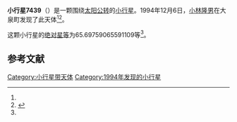 {{Infobox planet
| bgcolour = #FFFFC0
| name = 7439 Tetsufuse
| symbol = 
| image = 
| caption = 
| discovery = yes
| discovery_ref = 
| discoverer = [[小林隆男|小林隆男]]
| discovery_site = [[大泉町|大泉町]] 
| discovered = 1994年12月6日
| designations = yes
| mp_name = 
| named_after = 
| alt_names = 1994 XG1/ 1979 HX
| mp_category = [[主带小行星|主带小行星]]
| orbit_ref = <ref name="a">[http://ssd.jpl.nasa.gov/sbdb.cgi?sstr=7439 7439 Tetsufuse] {{Wayback|url=http://ssd.jpl.nasa.gov/sbdb.cgi?sstr=7439 |date=20210901224754 }}，小行星數據庫瀏覽器（JPL Small-Body Database Browser）－[[美国国家航空航天局|美国国家航空航天局]]喷气推进实验室</ref>
| epoch = 2456400.5 (2013年4月18日更新)
| aphelion = {{convert|2.7888869854162|AU|km|3|abbr=on|lk=out}}
| perihelion = {{convert|2.447165726359791|AU|km|3|abbr=on}}
| semimajor = {{convert|2.618026355887996|AU|km|3|abbr=on}}
| eccentricity = 0.065263143
| period = 1547.246284 [[日|日]]<br />4.24[[儒略年|儒略年]]
| avg_speed = 
| inclination = 4.488790674103307
| asc_node = 67.94215447793776
| mean_anomaly = 
| arg_peri = 65.69759065591109
| satellites = 
| physical_characteristics = yes
| dimensions = 
| mass = 
| density = 
| surface_grav = 
| escape_velocity = 
| sidereal_day = 
| axial_tilt = 
| pole_ecliptic_lat = 
| pole_ecliptic_lon = 
| albedo = 
| temperatures= 
| temp_name1 = 
| mean_temp_1 = 
| max_temp_1 = 
| temp_name2 = 
| max_temp_2 = 
| spectral_type = 
| abs_magnitude = 65.69759065591109
}}

'''小行星7439'''（{{lang-en|7439 Tetsufuse}}）是一颗围绕[[太阳|太阳]][[公转|公转]]的[[小行星|小行星]]。1994年12月6日，[[小林隆男|小林隆男]]在大泉町发现了此天体<ref name="a" /><ref>{{cite news|title=小行星列表|url=http://cfa-www.harvard.edu/iau/lists/NumberedMPs.txt|accessdate=2013-07-08|newspaper=哈佛大学|archive-date=2008-05-17|archive-url=https://web.archive.org/web/20080517010638/http://cfa-www.harvard.edu/iau/lists/NumberedMPs.txt|dead-url=no}}</ref>。

这颗小行星的[[绝对星等|绝对星等]]为65.69759065591109等<ref name="a" />。

==参考文献==
{{reflist}}
{{Minor Planet Number|[[小行星7438|小行星7438]]|[[小行星7440|小行星7440]]}}

{{小天体}}

[[Category:小行星带天体|Category:小行星带天体]]
[[Category:1994年发现的小行星|Category:1994年发现的小行星]]

{{asteroid-stub}}